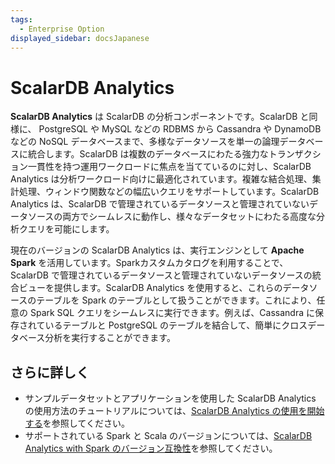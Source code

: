 ```yaml
---
tags:
  - Enterprise Option
displayed_sidebar: docsJapanese
---
```


# ScalarDB Analytics


<TranslationBanner />

**ScalarDB Analytics** は ScalarDB の分析コンポーネントです。ScalarDB と同様に、 PostgreSQL や MySQL などの RDBMS から Cassandra や DynamoDB などの NoSQL データベースまで、多様なデータソースを単一の論理データベースに統合します。ScalarDB は複数のデータベースにわたる強力なトランザクション一貫性を持つ運用ワークロードに焦点を当てているのに対し、ScalarDB Analytics は分析ワークロード向けに最適化されています。複雑な結合処理、集計処理、ウィンドウ関数などの幅広いクエリをサポートしています。ScalarDB Analytics は、ScalarDB で管理されているデータソースと管理されていないデータソースの両方でシームレスに動作し、様々なデータセットにわたる高度な分析クエリを可能にします。

現在のバージョンの ScalarDB Analytics は、実行エンジンとして **Apache Spark** を活用しています。Sparkカスタムカタログを利用することで、ScalarDB で管理されているデータソースと管理されていないデータソースの統合ビューを提供します。ScalarDB Analytics を使用すると、これらのデータソースのテーブルを Spark のテーブルとして扱うことができます。これにより、任意の Spark SQL クエリをシームレスに実行できます。例えば、Cassandra に保存されているテーブルと PostgreSQL のテーブルを結合して、簡単にクロスデータベース分析を実行することができます。

<WarningLicenseKeyContact product="ScalarDB Analytics with Spark" />

## さらに詳しく

* サンプルデータセットとアプリケーションを使用した ScalarDB Analytics の使用方法のチュートリアルについては、[ScalarDB Analytics の使用を開始する](../scalardb-samples/scalardb-analytics-spark-sample/README.mdx)を参照してください。
* サポートされている Spark と Scala のバージョンについては、[ScalarDB Analytics with Spark のバージョン互換性](./run-analytical-queries.mdx#version-compatibility)を参照してください。
